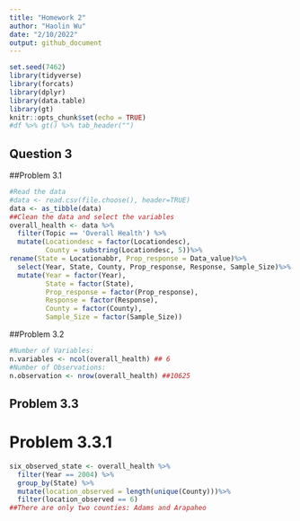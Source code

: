 ```yaml
---
title: "Homework 2"
author: "Haolin Wu"
date: "2/10/2022"
output: github_document
---
```


```r
set.seed(7462)
library(tidyverse)
library(forcats)
library(dplyr)
library(data.table)
library(gt)
knitr::opts_chunk$set(echo = TRUE)
#df %>% gt() %>% tab_header("")
```

## Question 3
##Problem 3.1

```r
#Read the data
#data <- read.csv(file.choose(), header=TRUE)
data <- as_tibble(data)
##Clean the data and select the variables
overall_health <- data %>% 
  filter(Topic == 'Overall Health') %>%
  mutate(Locationdesc = factor(Locationdesc),
         County = substring(Locationdesc, 5))%>%
rename(State = Locationabbr, Prop_response = Data_value)%>%
  select(Year, State, County, Prop_response, Response, Sample_Size)%>%
  mutate(Year = factor(Year),
         State = factor(State),
         Prop_response = factor(Prop_response),
         Response = factor(Response),
         County = factor(County),
         Sample_Size = factor(Sample_Size))
```
##Problem 3.2
```r
#Number of Variables:
n.variables <- ncol(overall_health) ## 6
#Number of Observations:
n.observation <- nrow(overall_health) ##10625

```

## Problem 3.3
# Problem 3.3.1

```r
six_observed_state <- overall_health %>%
  filter(Year == 2004) %>%
  group_by(State) %>%
  mutate(location_observed = length(unique(County)))%>%
  filter(location_observed == 6)
##There are only two counties: Adams and Arapaheo
```





